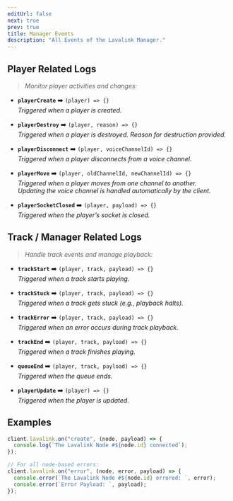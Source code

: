 ```yaml
---
editUrl: false
next: true
prev: true
title: Manager Events
description: "All Events of the Lavalink Manager."
---
```


## Player Related Logs

> *Monitor player activities and changes:*

- **`playerCreate`** ➡️ `(player) => {}`  
  *Triggered when a player is created.*

- **`playerDestroy`** ➡️ `(player, reason) => {}`  
  *Triggered when a player is destroyed. Reason for destruction provided.*

- **`playerDisconnect`** ➡️ `(player, voiceChannelId) => {}`  
  *Triggered when a player disconnects from a voice channel.*

- **`playerMove`** ➡️ `(player, oldChannelId, newChannelId) => {}`  
  *Triggered when a player moves from one channel to another.*  
  *Updating the voice channel is handled automatically by the client.*

- **`playerSocketClosed`** ➡️ `(player, payload) => {}`  
  *Triggered when the player’s socket is closed.*

## Track / Manager Related Logs

> *Handle track events and manage playback:*

- **`trackStart`** ➡️ `(player, track, payload) => {}`  
  *Triggered when a track starts playing.*

- **`trackStuck`** ➡️ `(player, track, payload) => {}`  
  *Triggered when a track gets stuck (e.g., playback halts).*

- **`trackError`** ➡️ `(player, track, payload) => {}`  
  *Triggered when an error occurs during track playback.*

- **`trackEnd`** ➡️ `(player, track, payload) => {}`  
  *Triggered when a track finishes playing.*

- **`queueEnd`** ➡️ `(player, track, payload) => {}`  
  *Triggered when the queue ends.*

- **`playerUpdate`** ➡️ `(player) => {}`  
  *Triggered when the player is updated.*

## Examples

```js
client.lavalink.on("create", (node, payload) => {
  console.log(`The Lavalink Node #${node.id} connected`);
});

// For all node-based errors:
client.lavalink.on("error", (node, error, payload) => {
  console.error(`The Lavalink Node #${node.id} errored: `, error);
  console.error(`Error Payload: `, payload);
});
